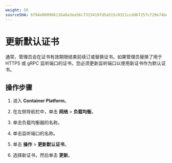 ```yaml
---
weight: 50
sourceSHA: 6f94e000966116a6a3ea56c7315419fd5a515c0321ccdd6f257cf29e74be0b5f
---
```


# 更新默认证书

通常，管理员会在证书有效期限结束前续订或替换证书。如果管理员替换了用于 HTTPS 或 gRPC 监听端口的证书，您必须更新监听端口以使用新证书作为默认证书。

## 操作步骤

1. 进入 **Container Platform**。

2. 在左侧导航栏中，单击 **网络** > **负载均衡**。

3. 单击负载均衡器的名称。

4. 单击监听端口的名称。

5. 单击 **操作** > **更新默认证书**。

6. 选择新证书，然后单击 **更新**。
